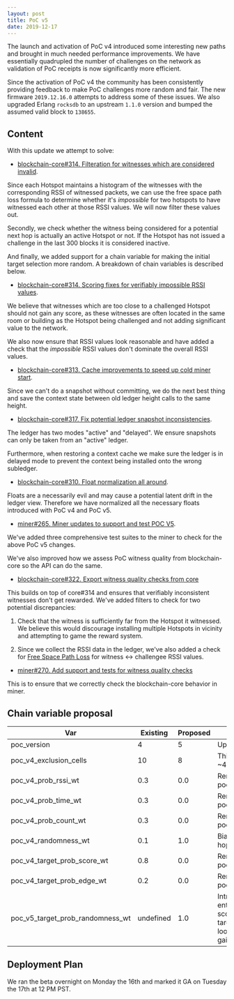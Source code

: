 ```yaml
---
layout: post
title: PoC v5
date: 2019-12-17
---
```


The launch and activation of PoC v4 introduced some interesting new paths and brought in much needed
performance improvements. We have essentially quadrupled the number of challenges on the network as
validation of PoC receipts is now significantly more efficient.

<!--truncate-->

Since the activation of PoC v4 the community has been consistently providing feedback to make PoC
challenges more random and fair. The new firmware `2019.12.16.0` attempts to address some of these
issues. We also upgraded Erlang `rocksdb` to an upstream `1.1.0` version and bumped the assumed
valid block to `138655`.

## Content

With this update we attempt to solve:

- [blockchain-core#314. Filteration for witnesses which are considered invalid](https://github.com/helium/blockchain-core/pull/314).

Since each Hotspot maintains a histogram of the witnesses with the corresponding RSSI of witnessed
packets, we can use the free space path loss formula to determine whether it's _impossible_ for two
hotspots to have witnessed each other at those RSSI values. We will now filter these values out.

Secondly, we check whether the witness being considered for a potential next hop is actually an
active Hotspot or not. If the Hotspot has not issued a challenge in the last 300 blocks it is
considered inactive.

And finally, we added support for a chain variable for making the initial target selection more
random. A breakdown of chain variables is described below.

- [blockchain-core#314. Scoring fixes for verifiably impossible RSSI values](https://github.com/helium/blockchain-core/pull/314).

We believe that witnesses which are too close to a challenged Hotspot should not gain any score, as
these witnesses are often located in the same room or building as the Hotspot being challenged and
not adding significant value to the network.

We also now ensure that RSSI values look reasonable and have added a check that the _impossible_
RSSI values don't dominate the overall RSSI values.

- [blockchain-core#313. Cache improvements to speed up cold miner start](https://github.com/helium/blockchain-core/pull/313).

Since we can't do a snapshot without committing, we do the next best thing and save the context
state between old ledger height calls to the same height.

- [blockchain-core#317. Fix potential ledger snapshot inconsistencies](https://github.com/helium/blockchain-core/pull/317).

The ledger has two modes "active" and "delayed". We ensure snapshots can only be taken from an
"active" ledger.

Furthermore, when restoring a context cache we make sure the ledger is in delayed mode to prevent
the context being installed onto the wrong subledger.

- [blockchain-core#310. Float normalization all around](https://github.com/helium/blockchain-core/pull/310).

Floats are a necessarily evil and may cause a potential latent drift in the ledger view. Therefore
we have normalized all the necessary floats introduced with PoC v4 and PoC v5.

- [miner#265. Miner updates to support and test POC V5](https://github.com/helium/miner/pull/265).

We've added three comprehensive test suites to the miner to check for the above PoC v5 changes.

We've also improved how we assess PoC witness quality from blockchain-core so the API can do the
same.

- [blockchain-core#322. Export witness quality checks from core](https://github.com/helium/blockchain-core/pull/322)

This builds on top of core#314 and ensures that verifiably inconsistent witnesses don't get
rewarded. We've added filters to check for two potential discrepancies:

1. Check that the witness is sufficiently far from the Hotspot it witnessed. We believe this would
   discourage installing multiple Hotspots in vicinity and attempting to game the reward system.

2. Since we collect the RSSI data in the ledger, we've also added a check for
   [Free Space Path Loss](https://en.wikipedia.org/wiki/Free-space_path_loss) for witness <->
   challengee RSSI values.

- [miner#270. Add support and tests for witness quality checks](https://github.com/helium/miner/pull/270)

This is to ensure that we correctly check the blockchain-core behavior in miner.

## Chain variable proposal

| Var                              | Existing  | Proposed | Rationale                                                                                                                                                                                 |
| -------------------------------- | --------- | -------- | ----------------------------------------------------------------------------------------------------------------------------------------------------------------------------------------- |
| poc_version                      | 4         | 5        | Update poc_version to 5                                                                                                                                                                   |
| poc_v4_exclusion_cells           | 10        | 8        | This will change min hop from ~433m to ~300m                                                                                                                                              |
| poc_v4_prob_rssi_wt              | 0.3       | 0.0      | Removed to compensate for poc_v4_randomness_wt                                                                                                                                            |
| poc_v4_prob_time_wt              | 0.3       | 0.0      | Removed to compensate for poc_v4_randomness_wt                                                                                                                                            |
| poc_v4_prob_count_wt             | 0.3       | 0.0      | Removed to compensate for poc_v4_randomness_wt                                                                                                                                            |
| poc_v4_randomness_wt             | 0.1       | 1.0      | Bias entirely towards picking a next hop witness randomly                                                                                                                                 |
| poc_v4_target_prob_score_wt      | 0.8       | 0.0      | Removed to compensate for poc_v5_target_prob_randomness_wt                                                                                                                                |
| poc_v4_target_prob_edge_wt       | 0.2       | 0.0      | Removed to compensate for poc_v5_target_prob_randomness_wt                                                                                                                                |
| poc_v5_target_prob_randomness_wt | undefined | 1.0      | Introduced to make target selection entirely random. Currently high scoring hotspots are always getting targeted, this causes a feedback loop where, high scoring will keep gaining score |

## Deployment Plan

We ran the beta overnight on Monday the 16th and marked it GA on Tuesday the 17th at 12 PM PST.
